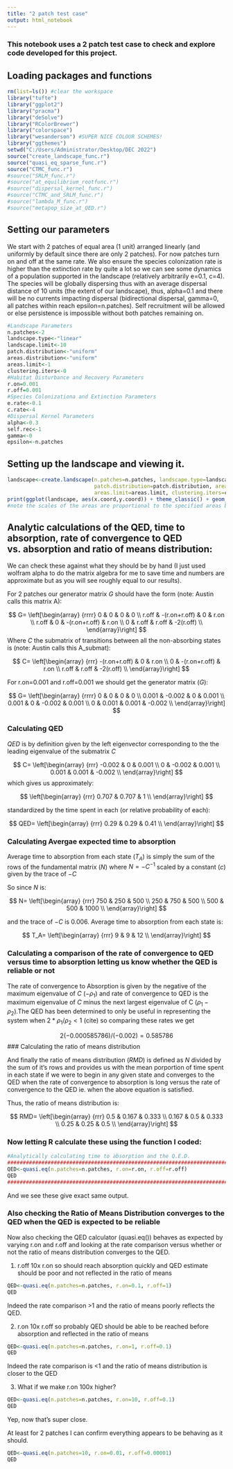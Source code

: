 ```yaml
---
title: "2 patch test case"
output: html_notebook
---
```


### This notebook uses a 2 patch test case to check and explore code developed for this project.

## Loading packages and functions
```r
rm(list=ls()) #clear the workspace
library("tufte")
library("ggplot2")
library("pracma")
library("deSolve")
library("RColorBrewer")
library("colorspace")
library("wesanderson") #SUPER NICE COLOUR SCHEMES!
library("ggthemes")
setwd("C:/Users/Administrator/Desktop/DEC 2022")
source("create_landscape_func.r")
source("quasi_eq_sparse_func.r")
source("CTMC_func.r")
#source("SRLM_func.r")
#source("at_equilibrium_rootfunc.r")
#source("dispersal_kernel_func.r")
#source("CTMC_and_SRLM_func.r")
#source("lambda_M_func.r")
#source("metapop_size_at_QED.r")
```

## Setting our parameters

We start with 2 patches of equal area (1 unit) arranged linearly (and uniformly by default since there are only 2 patches). For now patches turn on and off at the same rate. We also ensure the species colonization rate is higher than the extinction rate by quite a lot so we can see some dynamics of a population supported in the landscape (relatively arbitrarily e=0.1, c=4). The species will be globally dispersing thus with an average dispersal distance of 10 units (the extent of our landscape), thus, alpha=0.1 and there will be no currents impacting dispersal (bidirectional dispersal, gamma=0, all patches within reach epsilon=n.patches). Self recruitment will be allowed or else persistence is impossible without both patches remaining on.

```r
#Landscape Parameters
n.patches<-2
landscape.type<-"linear"
landscape.limit<-10
patch.distribution<-"uniform"
areas.distribution<-"uniform"
areas.limit<-1
clustering.iters<-0
#Habitat Disturbance and Recovery Parameters
r.on=0.001
r.off=0.001
#Species Colonizationa and Extinction Parameters
e.rate<-0.1
c.rate<-4
#Dispersal Kernel Parameters
alpha<-0.3 
self.rec<-1
gamma<-0
epsilon<-n.patches
```

## Setting up the landscape and viewing it.

```r
landscape<-create.landscape(n.patches=n.patches, landscape.type=landscape.type, landscape.limit=landscape.limit, 
                            patch.distribution=patch.distribution, areas.distribution=areas.distribution,
                            areas.limit=areas.limit, clustering.iters=clustering.iters)
print(ggplot(landscape, aes(x.coord,y.coord)) + theme_classic() + geom_point(aes(size = areas)))
#note the scales of the areas are proportional to the specified areas but do not appear the correct size relative to the extent of the landscape/coordinates
```

## Analytic calculations of the QED, time to absorption, rate of convergence to QED vs. absorption and ratio of means distribution:

We can check these against what they should be by hand (I just used wolfram alpha to do the matrix algebra for me to save time and numbers are approximate but as you will see roughly equal to our results).

For 2 patches our generator matrix $G$ should have the form (note: Austin calls this matrix A):

$$
G=
\left[\begin{array}
{rrrr}
0 & 0 & 0 & 0 \\
r.off & -(r.on+r.off) & 0 & r.on \\
r.off & 0 & -(r.on+r.off) & r.on \\
0 & r.off & r.off & -2(r.off) \\
\end{array}\right]
$$
Where $C$ the submatrix of transitions between all the non-absorbing states is (note: Austin calls this A_submat):

$$
C=
\left[\begin{array}
{rrr}
-(r.on+r.off) & 0 & r.on \\
0 & -(r.on+r.off) & r.on \\
r.off & r.off & -2(r.off) \\
\end{array}\right]
$$

For r.on=0.001 and r.off=0.001 we should get the generator matrix ($G$):

$$
G=
\left[\begin{array}
{rrrr}
0 & 0 & 0 & 0 \\
0.001 & -0.002 & 0 & 0.001 \\
0.001 & 0 & -0.002 & 0.001 \\
0 & 0.001 & 0.001 & -0.002 \\
\end{array}\right]
$$

### Calculating QED

$QED$ is by definition given by the left eigenvector corresponding to the the leading eigenvalue of the submatrix $C$ 

$$
C=
\left[\begin{array}
{rrr}
-0.002 & 0 & 0.001 \\
0 & -0.002 & 0.001 \\
0.001 & 0.001 & -0.002 \\
\end{array}\right]
$$
which gives us approximately:

$$
\left[\begin{array}
{rrr}
0.707 & 0.707 & 1 \\
\end{array}\right]
$$

standardized by the time spent in each (or relative probability of each):

$$
QED=
\left[\begin{array}
{rrr}
0.29 & 0.29 & 0.41 \\
\end{array}\right]
$$

### Calculating Avergae expected time to absorption

Average time to absorption from each state ($T_A$) is simply the sum of the rows of the fundamental matrix ($N$) where $N=-C^{-1}$ scaled by a constant ($c$) given by the trace of $-C$ 

So since $N$ is:

$$
N=
\left[\begin{array}
{rrr}
750 & 250 & 500 \\
250 & 750 & 500 \\
500 & 500 & 1000 \\
\end{array}\right]
$$

and the trace of $-C$ is 0.006. Average time to absorption from each state is:

$$
T_A=
\left[\begin{array}
{rrr}
9 & 9 & 12 \\
\end{array}\right]
$$

### Calculating a comparison of the rate of convergence to QED versus time to absorption letting us know whether the QED is reliable or not

The rate of convergence to Absorption is given by the negative of the maximum eigenvalue of $C$ ($-\rho_1$) and rate of convergence to QED is the maximum eigenvalue of $C$ minus the next largest eigenvalue of C ($\rho_1-\rho_2$).The QED has been determined to only be useful in representing the system when $2*\rho_1/\rho_2<1$ (cite) so comparing these rates we get

$$2(-0.000585786)/(-0.002)=0.585786$$
### Calculating the ratio of means distribution

And finally the ratio of means distribution ($RMD$) is defined as $N$ divided by the sum of it's rows and provides us with the mean porportion of time spent in each state if we were to begin in any given state and converges to the QED when the rate of convergence to absorption is long versus the rate of convergence to the QED ie. when the above equation is satisfied. 

Thus, the ratio of means distribution is:

$$
RMD=
\left[\begin{array}
{rrr}
0.5 & 0.167 & 0.333 \\
0.167 & 0.5 & 0.333 \\
0.25 & 0.25 & 0.5 \\
\end{array}\right]
$$

### Now letting R calculate these using the function I coded:

```r
#Analytically calculating time to absorption and the Q.E.D.
###################################################################################################
QED<-quasi.eq(n.patches=n.patches, r.on=r.on, r.off=r.off)
QED
####################################################################################################

```

And we see these give exact same output.

### Also checking the Ratio of Means Distribution converges to the QED when the QED is expected to be reliable

Now also checking the QED calculator (quasi.eq()) behaves as expected by varying r.on and r.off and looking at the rate comparison versus whether or not the ratio of means distribution converges to the QED. 

1. r.off 10x r.on so should reach absorption quickly and QED estimate should be poor and not reflected in the ratio of means
```r
QED<-quasi.eq(n.patches=n.patches, r.on=0.1, r.off=1)
QED
```
Indeed the rate comparison >1 and the ratio of means poorly reflects the QED.

2. r.on 10x r.off so probably QED should be able to be reached before absorption and reflected in the ratio of means
```r
QED<-quasi.eq(n.patches=n.patches, r.on=1, r.off=0.1)
QED
```
Indeed the rate comparison is <1 and the ratio of means distribution is closer to the QED

3. What if we make r.on 100x higher?
```r
QED<-quasi.eq(n.patches=n.patches, r.on=10, r.off=0.1)
QED
```
Yep, now that's super close.

At least for 2 patches I can confirm everything appears to be behaving as it should.

```r
QED<-quasi.eq(n.patches=10, r.on=0.01, r.off=0.00001)
QED
```



